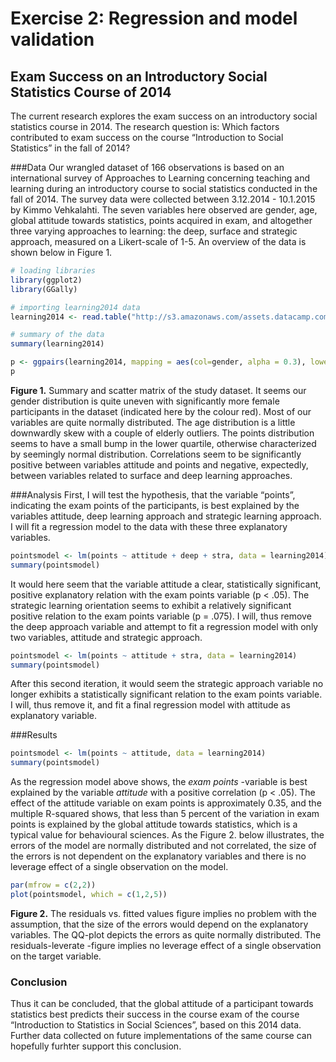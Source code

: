 # Exercise 2: Regression and model validation


## Exam Success on an Introductory Social Statistics Course of 2014

The current research explores the exam success on an introductory social statistics course in 2014. The research question is: Which factors contributed to exam success on the course "Introduction to Social Statistics" in the fall of 2014?


###Data
Our wrangled dataset of 166 observations is based on an international survey of Approaches to Learning concerning teaching and learning during an introductory course to social statistics conducted in the fall of 2014. The survey data were collected between 3.12.2014 - 10.1.2015 by Kimmo Vehkalahti. The seven variables here observed are gender, age, global attitude towards statistics, points acquired in exam, and altogether three varying approaches to learning: the deep, surface and strategic approach, measured on a Likert-scale of 1-5. An overview of the data is shown below in Figure 1.

```r
# loading libraries
library(ggplot2)
library(GGally)

# importing learning2014 data
learning2014 <- read.table("http://s3.amazonaws.com/assets.datacamp.com/production/course_2218/datasets/learning2014.txt", sep=",", header=TRUE)

# summary of the data
summary(learning2014)
```


```r
p <- ggpairs(learning2014, mapping = aes(col=gender, alpha = 0.3), lower = list(combo = wrap("facethist", bins = 20)))
p
```

**Figure 1.** Summary and scatter matrix of the study dataset. It seems our gender distribution is quite uneven with significantly more female participants in the dataset (indicated here by the colour red). Most of our variables are quite normally distributed. The age distribution is a little downwardly skew with a couple of elderly outliers. The points distribution seems to have a small bump in the lower quartile, otherwise characterized by seemingly normal distribution. Correlations seem to be significantly positive between variables attitude and points and negative, expectedly, between variables related to surface and deep learning approaches.


###Analysis
First, I will test the hypothesis, that the variable "points", indicating the exam points of the participants, is best explained by the variables attitude, deep learning approach and strategic learning approach. I will fit a regression model to the data with these three explanatory variables.

```r
pointsmodel <- lm(points ~ attitude + deep + stra, data = learning2014)
summary(pointsmodel)

```


It would here seem that the variable attitude a clear, statistically significant, positive explanatory relation with the exam points variable (p < .05). The strategic learning orientation seems to exhibit a relatively significant positive relation to the exam points variable (p = .075). I will, thus remove the deep approach variable and attempt to fit a regression model with only two variables, attitude and strategic approach.


```r
pointsmodel <- lm(points ~ attitude + stra, data = learning2014)
summary(pointsmodel)
```
After this second iteration, it would seem the strategic approach variable no longer exhibits a statistically significant relation to the exam points variable. I will, thus remove it, and fit a final regression model with attitude as explanatory variable.


###Results
```r
pointsmodel <- lm(points ~ attitude, data = learning2014)
summary(pointsmodel)
```
As the regression model above shows, the *exam points* -variable is best explained by the variable *attitude* with a positive correlation (p < .05). The effect of the attitude variable on exam points is approximately 0.35, and the multiple R-squared shows, that less than 5 percent of the variation in exam points is explained by the global attitude towards statistics, which is a typical value for behavioural sciences. As the Figure 2. below illustrates, the errors of the model are normally distributed and not correlated, the size of the errors is not dependent on the explanatory variables and there is no leverage effect of a single observation on the model.


```r
par(mfrow = c(2,2))
plot(pointsmodel, which = c(1,2,5))
```

**Figure 2.** The residuals vs. fitted values figure implies no problem with the assumption, that the size of the errors would depend on the explanatory variables. The QQ-plot depicts the errors as quite normally distributed. The residuals-leverate -figure implies no leverage effect of a single observation on the target variable.


### Conclusion
Thus it can be concluded, that the global attitude of a participant towards statistics best predicts their success in the course exam of the course "Introduction to Statistics in Social Sciences", based on this 2014 data. Further data collected on future implementations of the same course can hopefully furhter support this conclusion.


